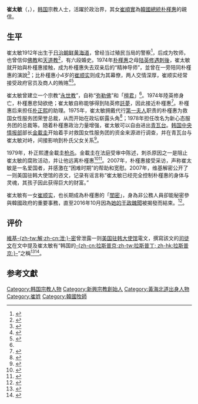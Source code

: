 {{Infobox person
|name=崔太敏
|native_name = {{lang|ko|최태민}}
|gender = 男
|image=
|caption=
|nationality = {{ROK}}
|birth_date={{birth date|1912|5|5|df=yes}}
|birth_place={{flagicon|JPN}} [[日治朝鲜|日治朝鲜]][[黃海道_(日本統治時代)|黄海道]][[鳳山郡_(朝鮮)|鳳山郡]]沙院面（現[[沙里院市|沙里院市]]）
|death_date={{death date and age|1994|5|1|1912|5|5|df=yes}}
|death_place={{ROK}}[[漢城|漢城]][[江南區_(首爾)|江南區]]{{le|驛三洞|Yeoksam-dong}}
|religion = [[永世教|永世教]]
|language = [[韓語|韓語]]
|education=载宁普通学校畢業
|children = [[崔順實|崔順實]]（女兒）
|module={{Infobox Korean name
| hanja = 崔太敏
| hangul  = 최태민
| rr      = Choe Tae-min
| mr      = Ch'oe T'ae-min
| hangulborn = 최도원
| hanjaborn  = 崔道源
| rrborn     = Choe Do-won
| mrborn     = Ch'oe To-wŏn
| child   = yes}}
| other_names = 韩国[[格里高利·叶菲莫维奇·拉斯普京|-{zh-cn:拉斯普京;zh-tw:拉斯普丁; zh-hk:拉斯普京;}-]]
}}
'''崔太敏'''（{{lang-ko|최태민}}，{{bd|1912年|5月5日|1994年|5月1日}}），[[韩国|韩国]]宗教人士，活躍於政治界，其女[[崔順實|崔順實]]為[[韓國總統|韓國總統]][[朴槿惠|朴槿惠]]的親信。

== 生平 ==
崔太敏1912年出生于[[日治朝鲜|日治朝鲜]][[黄海道|黄海道]]，曾经当过殖民当局的警察<ref>{{cite web|url=http://japanese.joins.com/article/052/222052.html|script-title=ja:＜朴大統領秘線＞崔氏と４２年の縁…どういう関係？（１）|publisher=中央日報|accessdate=2016-11-01|date=2016-10-26|archive-date=2016-11-02|archive-url=https://web.archive.org/web/20161102150738/http://japanese.joins.com/article/052/222052.html|dead-url=no}}</ref>，后成为牧师，也曾信仰[[佛教|佛教]]和[[天道教|天道教]]<ref name="父創永生教 崔順實被譏妖僧">{{cite news|title=父創永生教 崔順實被譏妖僧|url=http://news.ltn.com.tw/news/world/paper/1047093|agency=自由時報|date=2016-10-31|accessdate=2016-11-05|archive-date=2021-01-20|archive-url=https://web.archive.org/web/20210120013643/https://news.ltn.com.tw/news/world/paper/1047093|dead-url=no}}</ref>，有六段婚史。1974年[[朴槿惠|朴槿惠]]之母[[陆英修|陆英修]][[文世光事件|遇刺後]]，崔太敏就开始與朴槿惠接触，成为朴槿惠失去双亲后的“精神导师”，並曾在一旁陪同朴槿惠的演說<ref>{{cite news|title=崔順實父親崔太敏：朴槿惠和我是精神世界的夫妻|url=http://www.ettoday.net/news/20161031/802728.htm|agency=ETtoday|date=2016-10-31|accessdate=2016-11-02|archive-date=2016-12-04|archive-url=https://web.archive.org/web/20161204123343/http://www.ettoday.net/news/20161031/802728.htm|dead-url=no}}</ref>；比朴槿惠小4岁的[[崔顺实|崔顺实]]则成为其幕僚，两人交情深厚，崔顺实经常接受政府官员及商人的贿赂<ref>{{cite news |last= |first= |title=South Korea's leader acknowledges ties to woman in scandal |url=http://www.foxnews.com/world/2016/10/25/south-korea-leader-acknowledges-ties-to-woman-in-scandal.html |date=25 October 2016 |newspaper=[[Fox_News|Fox News]] |access-date=28 October 2016 |archive-date=2018-06-16 |archive-url=https://web.archive.org/web/20180616153415/http://www.foxnews.com/world/2016/10/25/south-korea-leader-acknowledges-ties-to-woman-in-scandal.html |dead-url=no }}</ref><ref>{{cite news |last= |first= |title=A Presidential Friendship Has Many South Koreans Crying Foul |url=http://www.nytimes.com/2016/10/28/world/asia/south-korea-choi-soon-sil.html?_r=0 |date=27 October 2016 |newspaper=[[New_York_Times|New York Times]] |access-date=31 October 2016 |archive-date=2016-12-11 |archive-url=https://web.archive.org/web/20161211102435/http://www.nytimes.com/2016/10/28/world/asia/south-korea-choi-soon-sil.html?_r=0 |dead-url=no }}</ref>。

崔太敏曾建立一个宗教“[[永世教|永世教]]”，自称“[[弥勒佛|弥勒佛]]”和「[[檀君|檀君]]」<ref name="父創永生教 崔順實被譏妖僧"/>。1974年陸英修身亡，朴槿惠悲恸欲绝；崔太敏自称能够得到陆英修[[託夢|託夢]]，因此接近朴槿惠<ref>{{cite web|url=http://qz.com/821612/a-rasputinesque-mystery-woman-and-a-cultish-religion-could-take-down-south-koreas-president-park-geun-hye/|title=A Rasputinesque mystery woman and a cultish religion could take down South Korea’s president|publisher=|accessdate=2016-11-01|archive-date=2016-11-22|archive-url=https://web.archive.org/web/20161122001709/http://qz.com/821612/a-rasputinesque-mystery-woman-and-a-cultish-religion-could-take-down-south-koreas-president-park-geun-hye/|dead-url=no}}</ref>。朴槿惠后来担任[[朴正熙|朴正熙]]的助理。1975年，崔太敏拥戴代行[[第一夫人|第一夫人]]职责的朴槿惠为救国女性服务团荣誉总裁，从而开始在政坛崭露头角<ref>{{cite book|author1=宋嘉军|title=朴槿惠全传 生来注定不平凡|date=2014年5月|publisher=武汉：华中科技大学出版社|isbn=978-7-5609-9909-8|pages=125|accessdate=2016-11-01}}</ref>；1978年担任改名为新心态服务团的总裁等。随着朴槿惠政治力量增强，崔太敏可以自由进出[[青瓦台|青瓦台]]。[[韩国中央情报部|韩国中央情报部]]部长[[金載圭|金載圭]]开始着手对救国女性服务团的资金来源进行调查，并在青瓦台与崔太敏对峙，间接影响到朴氏父女关系<ref>{{cite book|author1=千荣植|title=孤独的领导力 朴槿惠的60年|date=2014年4月|publisher=北京：机械工业出版社|isbn=978-7-111-45323-9|pages=117-119|accessdate=2016-11-01}}</ref>。

1979年，朴正熙遭金載圭[[朴正熙遇刺案|枪杀]]。金載圭在法庭受审中陈述，刺杀原因之一是阻止崔太敏的腐败活动，并让他远离朴槿惠<ref>{{cite web|url=http://www.nytimes.com/2016/10/28/world/asia/south-korea-choi-soon-sil.html|title=A Presidential Friendship Has Many South Koreans Crying Foul|date=27 October 2016|work=The New York Times|access-date=2016-11-01|archive-date=2021-03-14|archive-url=https://web.archive.org/web/20210314171945/http://www.nytimes.com/2016/10/28/world/asia/south-korea-choi-soon-sil.html|dead-url=no}}</ref><ref>{{cite book|editor=复旦大学韩国研究中心|title=韩国研究论丛 第23辑|date=2011年9月|publisher=北京：世界知识出版社|isbn=978-7-5012-4122-4|pages=147|accessdate=2016-11-01}}</ref>。2007年，朴槿惠接受采访，声称崔太敏是一名爱国者，并感激在“困难时期”的帮助和宽慰。2007年，维基解密公开了一则美国驻韩大使馆的咨文，记录有谣言称“崔太敏已经完全控制朴槿惠的身体与灵魂，其孩子因此获得巨大的财富。”

崔太敏有一女[[崔顺实|崔顺实]]，也长期成為朴槿惠的「[[閨密|閨密]]」，身為非公務人員卻能秘密參與韓國政府的重要事務，直至2016年10月因為[[2016年韓國政治醜聞|她的干政醜聞]]被揭發而結束。<ref>{{cite news |last=Kim |first=Oi-hyun |title=Pres. Park's former aide and his wife may be at the center of ongoing scandal |url=http://english.hani.co.kr/arti/english_edition/e_national/667320.html |date=3 December 2014 |newspaper=[[韓民族日報|The Hankyoreh]] |access-date=7 October 2016 |archive-date=2017-09-28 |archive-url=https://web.archive.org/web/20170928072635/http://english.hani.co.kr/arti/english_edition/e_national/667320.html |dead-url=no }}</ref>。

==评价==
[[维基泄密|維基-{zh-tw:解;zh-cn:泄;}-密]]曾泄露一则[[美国驻韩大使馆|美国驻韩大使馆]]電文，撰寫該文的{{Link-ko|美國駐韓大使館副館長|주한 미국 대사관 부대사}}[[司徒文|司徒文]]在文中提及崔太敏有“韩国的[[格里高利·叶菲莫维奇·拉斯普京|-{zh-cn:拉斯普京;zh-tw:拉斯普丁; zh-hk:拉斯普京;}-]]”之稱<ref>{{cite news |last=Lim |first=Min-hyuk |title=Leaked U.S. Embassy Cable Warned of 'Rasputin' Behind Park |url=http://english.chosun.com/site/data/html_dir/2016/10/28/2016102801342.html |date=28 October 2016 |newspaper=[[朝鮮日報|The Chosun Ilbo]] |access-date=28 October 2016 |archive-date=2020-12-23 |archive-url=https://web.archive.org/web/20201223071355/http://english.chosun.com/site/data/html_dir/2016/10/28/2016102801342.html |dead-url=no }}</ref><ref>{{cite document| last =Stanton| first =William| authorlink =司徒文| coauthors =| title =ROK presidential election: Still the politics of the vortex| id ={{WikiLeaks cable|07SEOUL2178_a}}| work =| publisher =[[WikiLeaks|WikiLeaks]]| date =20 July 2007| url =http://wikileaks.org/plusd/cables/07SEOUL2178_a.html| format =| doi =| accessdate =28 October 2016| archiveurl =https://web.archive.org/web/20210120013720/https://wikileaks.org/plusd/cables/07SEOUL2178_a.html| archivedate =2021-01-20| deadurl =no| journal =}}</ref>。

==参考文獻==
{{reflist}}

{{Authority control}}{{2016_South_Korean_political_scandal}}
{{DEFAULTSORT:Choi, Tae-min}}

[[Category:韩国宗教人物|Category:韩国宗教人物]]
[[Category:新興宗教創始人|Category:新興宗教創始人]]
[[Category:黃海北道出身人物|Category:黃海北道出身人物]]
[[Category:崔姓|Category:崔姓]]
[[Category:韓國牧師|Category:韓國牧師]]